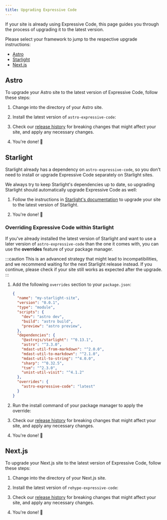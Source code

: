 ```yaml
---
title: Upgrading Expressive Code
---
```



If your site is already using Expressive Code, this page guides you through the process of upgrading it to the latest version.

Please select your framework to jump to the respective upgrade instructions:

- [Astro](#astro)
- [Starlight](#starlight)
- [Next.js](#nextjs)

## Astro

To upgrade your Astro site to the latest version of Expressive Code, follow these steps:

<Steps>

1. Change into the directory of your Astro site.

2. Install the latest version of `astro-expressive-code`:

    <PackageManagers pkg="astro-expressive-code@latest" />

3. Check our [release history](/releases/) for breaking changes that might affect your site, and apply any necessary changes.

4. You're done! 🎉

</Steps>

## Starlight

Starlight already has a dependency on `astro-expressive-code`, so you don't need to install or upgrade Expressive Code separately on Starlight sites.

We always try to keep Starlight's dependencies up to date, so upgrading Starlight should automatically upgrade Expressive Code as well:

<Steps>

1. Follow the instructions in [Starlight's documentation](https://starlight.astro.build/getting-started/#updating-starlight) to upgrade your site to the latest version of Starlight.

2. You're done! 🎉

</Steps>

### Overriding Expressive Code within Starlight

If you've already installed the latest version of Starlight and want to use a later version of `astro-expressive-code` than the one it comes with, you can use the **overrides** feature of your package manager.

:::caution
This is an advanced strategy that might lead to incompatibilities, and we recommend waiting for the next Starlight release instead. If you continue, please check if your site still works as expected after the upgrade.
:::

<Steps>

1. Add the following `overrides` section to your `package.json`:

    ```json title="package.json" collapse={11-18} ins={20-22}
    {
      "name": "my-starlight-site",
      "version": "0.0.1",
      "type": "module",
      "scripts": {
        "dev": "astro dev",
        "build": "astro build",
        "preview": "astro preview",
      },
      "dependencies": {
        "@astrojs/starlight": "^0.13.1",
        "astro": "^3.3.0",
        "mdast-util-from-markdown": "^2.0.0",
        "mdast-util-to-markdown": "^2.1.0",
        "mdast-util-to-string": "^4.0.0",
        "sharp": "^0.32.5",
        "tsm": "^2.3.0",
        "unist-util-visit": "^4.1.2"
      },
      "overrides": {
        "astro-expressive-code": "latest"
      }
    }
    ```

  2. Run the install command of your package manager to apply the override:

      <PackageManagers />

  3. Check our [release history](/releases/) for breaking changes that might affect your site, and apply any necessary changes.

  4. You're done! 🎉

</Steps>

## Next.js

To upgrade your Next.js site to the latest version of Expressive Code, follow these steps:

<Steps>

1. Change into the directory of your Next.js site.

2. Install the latest version of `rehype-expressive-code`:

    <PackageManagers pkg="rehype-expressive-code@latest" />

3. Check our [release history](/releases/) for breaking changes that might affect your site, and apply any necessary changes.

4. You're done! 🎉

</Steps>
